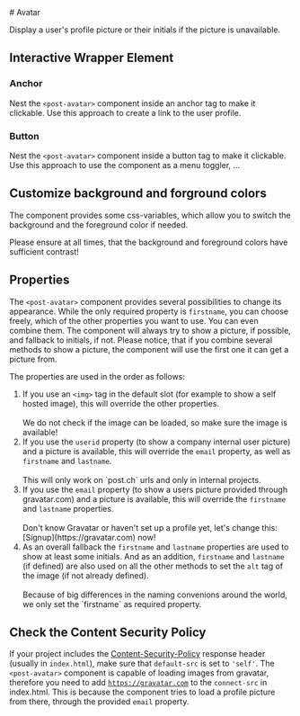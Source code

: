 
<Meta of={AvatarPictureStories} />

<div className="docs-title">
  # Avatar

  <link-design of={JSON.stringify(AvatarPictureStories)}></link-design>
</div>

<div className="lead">
  Display a user's profile picture or their initials if the picture is unavailable.
</div>

<Canvas of={AvatarPictureStories.Default} sourceState="shown" />
<Controls of={AvatarPictureStories.Default} />

## Interactive Wrapper Element

### Anchor

Nest the `<post-avatar>` component inside an anchor tag to make it clickable.
Use this approach to create a link to the user profile.

<Canvas of={AvatarPictureStories.AnchorWrapped} sourceState="shown" />

### Button

Nest the `<post-avatar>` component inside a button tag to make it clickable.
Use this approach to use the component as a menu toggler, ...

<Canvas of={AvatarPictureStories.ButtonWrapped} sourceState="shown" />

## Customize background and forground colors

The component provides some css-variables, which allow you to switch the background and the foreground color if needed.

<div className="banner banner-warning banner-md">
  Please ensure at all times, that the background and foreground colors have sufficient contrast!
</div>

<Source code={AvatarSample} language="scss" />

## Properties

The `<post-avatar>` component provides several possibilities to change its appearance. While the only required property is `firstname`, you can choose freely, which of the other properties you want to use. You can even combine them. The component will always try to show a picture, if possible, and fallback to initials, if not.
Please notice, that if you combine several methods to show a picture, the component will use the first one it can get a picture from.

The properties are used in the order as follows:

1. If you use an `<img>` tag in the default slot (for example to show a self hosted image), this will override the other properties.<br/><br/>
   <div className="mb-16 banner banner-info banner-md">
     We do not check if the image can be loaded, so make sure the image is available!
   </div>
2. If you use the `userid` property (to show a company internal user picture) and a picture is available, this will override the `email` property, as well as `firstname` and `lastname`.<br/><br/>
   <div className="mb-16 banner banner-info banner-md">
     This will only work on `post.ch` urls and only in internal projects.
   </div>
3. If you use the `email` property (to show a users picture provided through gravatar.com) and a picture is available, this will override the `firstname` and `lastname` properties.<br/><br/>
   <div className="mb-16 banner banner-info banner-md">
     Don't know Gravatar or haven't set up a profile yet, let's change this:
     [Signup](https://gravatar.com) now!
   </div>
4. As an overall fallback the `firstname` and `lastname` properties are used to show at least some initials. And as an addition, `firstname` and `lastname` (if defined) are also used on all the other methods to set the `alt` tag of the image (if not already defined).<br/><br/>
   <div className="mb-16 banner banner-info banner-md">
     Because of big differences in the naming convenions around the world, we only set the
     `firstname` as required property.
   </div>

## Check the Content Security Policy

If your project includes the <a href="https://developer.mozilla.org/en-US/docs/Web/HTTP/Headers/Content-Security-Policy">Content-Security-Policy</a> response header (usually in `index.html`),
make sure that `default-src` is set to `'self'`. The `<post-avatar>` component is capable of loading images from gravatar, therefore you need to add [`https://gravatar.com`](https://gravatar.com/) to the `connect-src` in index.html. This is because the component tries to load a profile picture from there, through the provided `email` property.
